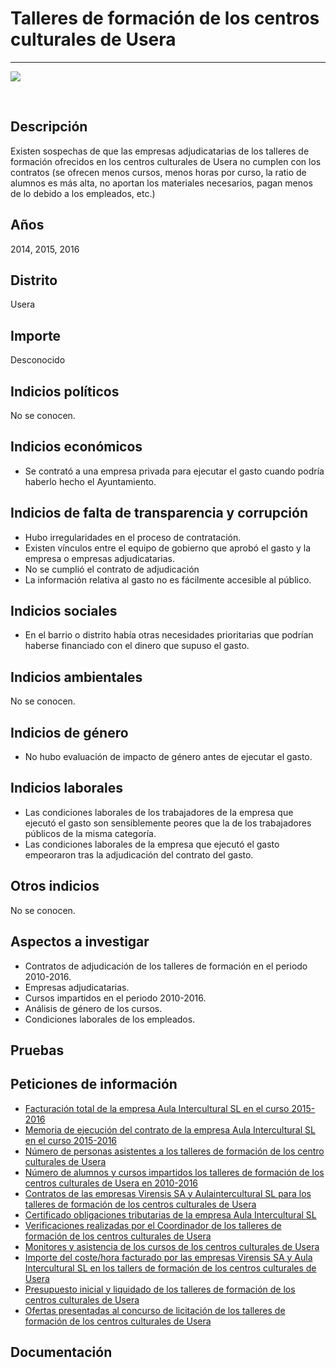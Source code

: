 Talleres de formación de los centros culturales de Usera
========================================================

------------------------------------------------------------------------

![](https://dl.airtable.com/hkjf8NpRQOy8ijsDsnjQ_centro%20cultural%20meseta%20orcasitas.jpg)

<br/>

Descripción
-----------

Existen sospechas de que las empresas adjudicatarias de los talleres de
formación ofrecidos en los centros culturales de Usera no cumplen con
los contratos (se ofrecen menos cursos, menos horas por curso, la ratio
de alumnos es más alta, no aportan los materiales necesarios, pagan
menos de lo debido a los empleados, etc.)

Años
----

2014, 2015, 2016

Distrito
--------

Usera

Importe
-------

Desconocido

Indicios políticos
------------------

No se conocen.

Indicios económicos
-------------------

-   Se contrató a una empresa privada para ejecutar el gasto cuando
    podría haberlo hecho el Ayuntamiento.

Indicios de falta de transparencia y corrupción
-----------------------------------------------

-   Hubo irregularidades en el proceso de contratación.
-   Existen vínculos entre el equipo de gobierno que aprobó el gasto y
    la empresa o empresas adjudicatarias.
-   No se cumplió el contrato de adjudicación
-   La información relativa al gasto no es fácilmente accesible
    al público.

Indicios sociales
-----------------

-   En el barrio o distrito había otras necesidades prioritarias que
    podrían haberse financiado con el dinero que supuso el gasto.

Indicios ambientales
--------------------

No se conocen.

Indicios de género
------------------

-   No hubo evaluación de impacto de género antes de ejecutar el gasto.

Indicios laborales
------------------

-   Las condiciones laborales de los trabajadores de la empresa que
    ejecutó el gasto son sensiblemente peores que la de los trabajadores
    públicos de la misma categoría.
-   Las condiciones laborales de la empresa que ejecutó el gasto
    empeoraron tras la adjudicación del contrato del gasto.

Otros indicios
--------------

No se conocen.

Aspectos a investigar
---------------------

-   Contratos de adjudicación de los talleres de formación en el
    periodo 2010-2016.
-   Empresas adjudicatarias.
-   Cursos impartidos en el periodo 2010-2016.
-   Análisis de género de los cursos.
-   Condiciones laborales de los empleados.

Pruebas
-------

Peticiones de información
-------------------------

-   [Facturación total de la empresa Aula Intercultural SL en el curso
    2015-2016](https://pacd-madrid.github.io/peticiones-informacion/peticion-2016-1148844.html)
-   [Memoria de ejecución del contrato de la empresa Aula Intercultural
    SL en el curso
    2015-2016](https://pacd-madrid.github.io/peticiones-informacion/peticion-2016-1155108.html)
-   [Número de personas asistentes a los talleres de formación de los
    centro culturales de
    Usera](https://pacd-madrid.github.io/peticiones-informacion/peticion-2016-1149024.html)
-   [Número de alumnos y cursos impartidos los talleres de formación de
    los centros culturales de Usera en
    2010-2016](https://pacd-madrid.github.io/peticiones-informacion/peticion-2016-1165113.html)
-   [Contratos de las empresas Virensis SA y Aulaintercultural SL para
    los talleres de formación de los centros culturales de
    Usera](https://pacd-madrid.github.io/peticiones-informacion/peticion-2016-1148632.html)
-   [Certificado obligaciones tributarias de la empresa Aula
    Intercultural
    SL](https://pacd-madrid.github.io/peticiones-informacion/peticion-2016-0625131.html)
-   [Verificaciones realizadas por el Coordinador de los talleres de
    formación de los centros culturales de
    Usera](https://pacd-madrid.github.io/peticiones-informacion/peticion-2016-1226291.html)
-   [Monitores y asistencia de los cursos de los centros culturales de
    Usera](https://pacd-madrid.github.io/peticiones-informacion/peticion-2016-0278783.html)
-   [Importe del coste/hora facturado por las empresas Virensis SA y
    Aula Intercultural SL en los tallers de formación de los centros
    culturales de
    Usera](https://pacd-madrid.github.io/peticiones-informacion/peticion-2016-1226198.html)
-   [Presupuesto inicial y liquidado de los talleres de formación de los
    centros culturales de
    Usera](https://pacd-madrid.github.io/peticiones-informacion/peticion-2016-1155112.html)
-   [Ofertas presentadas al concurso de licitación de los talleres de
    formación de los centros culturales de
    Usera](https://pacd-madrid.github.io/peticiones-informacion/peticion-2016-1148770.html)

Documentación
-------------
